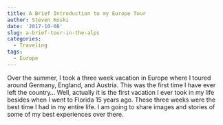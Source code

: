 ```yaml
---
title: A Brief Introduction to my Europe Tour
author: Steven Koski
date: '2017-10-08'
slug: a-brief-tour-in-the-alps
categories:
  - Traveling
tags:
  - Europe
---
```


Over the summer, I took a three week vacation in Europe where I toured around Germany, England, and Austria. This was the first time I have ever left the country... Well, actually it is the first vacation I ever took in my life besides when I went to Florida 15 years ago. These three weeks were the best time I had in my entire life. I am going to share images and stories of some of my best experiences over there.